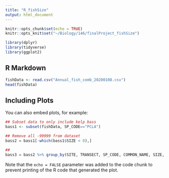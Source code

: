 ```yaml
---
title: "R_fishSize"
output: html_document
---
```


```r
knitr::opts_chunk$set(echo = TRUE)
knitr::opts_knit$set("~/Biology/146/finalProject_fishSize")

library(dplyr)
library(tidyverse)
library(ggplot2)
```

## R Markdown

```r
fishData <- read.csv("Annual_fish_comb_20200108.csv")
head(fishData)
```

## Including Plots

You can also embed plots, for example:

```r
## Subset data to only include kelp bass
bass1 <- subset(fishData, SP_CODE=="PCLA")

## Remove all -99999 from dataset
bass2 = bass1[-which(bass1$SIZE < 0),]

##
bass3 = bass2 %>% group_by(SITE, TRANSECT, SP_CODE, COMMON_NAME, SIZE, COUNT, AREA)
```

Note that the `echo = FALSE` parameter was added to the code chunk to prevent printing of the R code that generated the plot.
